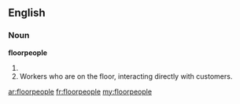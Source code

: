 ==English==

===Noun===
'''floorpeople'''

#{{plural of|[[floorperson]]}}
#Workers who are on the floor, interacting directly with customers.

[[ar:floorpeople]]
[[fr:floorpeople]]
[[my:floorpeople]]